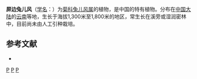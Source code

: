{{Speciesbox
| taxon = Ainsliaea pingbianensis
| binomial_authority = Y. C. Tseng
}}

'''屏边兔儿风'''（[[学名|学名]]：{{lang|la|''Ainsliaea pingbianensis''}}）为[[菊科|菊科]][[兔儿风属|兔儿风属]]的植物，是中国的特有植物。分布在[[中国大陆|中国大陆]]的[[云南|云南]]等地，生长于海拔1,300米至1,800米的地区，常生长在溪旁或湿润密林中，目前尚未由人工引种栽培。

== 参考文献 ==
<div class="references-small">
* {{cite web| url =http://www.bioinfo.cn/db05/KmzwSpecies.php?action=view&id=3945| title =屏边兔儿风| work =《中国高等植物数据库全库》| publisher =中国科学院微生物研究所| author =昆明植物研究所| accessdate =2009-02-24| deadurl =yes| archiveurl =https://web.archive.org/web/20160305080442/http://www.bioinfo.cn/db05/KmzwSpecies.php?action=view&id=3945| archivedate =2016-03-05}}
</div>
{{Taxonbar|from=Q15226692}}

[[Category:兔儿风属|P]]
[[Category:中國特有植物|P]]
[[Category:云南植物|P]]